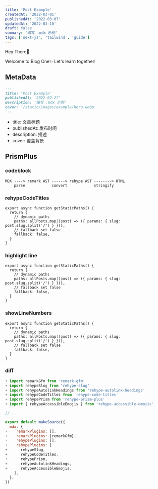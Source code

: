 ```yaml
---
title: 'Post Example'
createdAt: '2022-03-01'
publishedAt: '2022-03-07'
updatedAt: '2022-03-10'
draft: false
summary: '编写 .mdx 示例'
tags: ['next-js', 'tailwind', 'guide']
---
```


Hey There👋

Welcome to Blog One✨ Let's learn together!

## MetaData

```md
---
title: 'Post Example'
publishedAt: '2022-02-27'
description: '编写 .mdx 示例'
cover: '/static/images/example/hero.webp'
---
```

- title: 文章标题
- publishedAt: 发布时间
- description: 描述
- cover: 覆盖背景

## PrismPlus

### codeblock

```shell
MDX ----> remark AST ------> rehype AST --------> HTML
    parse            convert            stringify
```

### rehypeCodeTitles

```js:pages/posts/[...slug.js]
export async function getStaticPaths() {
  return {
    // dynamic paths
    paths: allPosts.map((post) => ({ params: { slug: post.slug.split('/') } })),
    // fallback set false
    fallback: false,
  }
}
```

### highlight line

```js:pages/posts/[...slug.js] {1,3-4}
export async function getStaticPaths() {
  return {
    // dynamic paths
    paths: allPosts.map((post) => ({ params: { slug: post.slug.split('/') } })),
    // fallback set false
    fallback: false,
  }
}
```

### showLineNumbers

```js:pages/posts/[...slug.js] {1,3-4} showLineNumbers
export async function getStaticPaths() {
  return {
    // dynamic paths
    paths: allPosts.map((post) => ({ params: { slug: post.slug.split('/') } })),
    // fallback set false
    fallback: false,
  }
}
```

### diff
```diff:contentlayer.config.js
+ import remarkGfm from 'remark-gfm'
+ import rehypeSlug from 'rehype-slug'
+ import rehypeAutolinkHeadings from 'rehype-autolink-headings'
+ import rehypeCodeTitles from 'rehype-code-titles'
+ import rehypePrism from 'rehype-prism-plus'
+ import { rehypeAccessibleEmojis } from 'rehype-accessible-emojis'

// ...

export default makeSource({
  mdx: {
-    remarkPlugins: [],
+    remarkPlugins: [remarkGfm],
-    rehypePlugins: [],
+    rehypePlugins: [
+      rehypeSlug,
+      rehypeCodeTitles,
+      rehypePrism,
+      rehypeAutolinkHeadings,
+      rehypeAccessibleEmojis,
    ],
  },
})
```